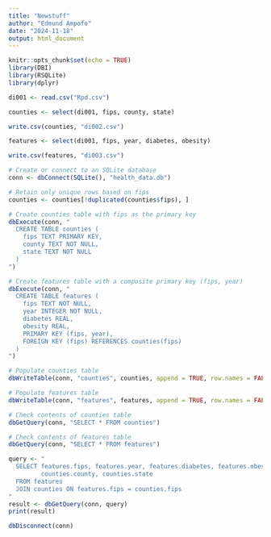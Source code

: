 ```yaml
---
title: "Newstuff"
author: "Edmund Ampofo"
date: "2024-11-18"
output: html_document
---
```


```r
knitr::opts_chunk$set(echo = TRUE)
library(DBI)
library(RSQLite)
library(dplyr)
```

```r

di001 <- read.csv("Rpd.csv")

counties <- select(di001, fips, county, state)

write.csv(counties, "di002.csv")

features <- select(di001, fips, year, diabetes, obesity)

write.csv(features, "di003.csv")

```

```r
# Create or connect to an SQLite database
conn <- dbConnect(SQLite(), "health_data.db")


```

```r
# Retain only unique rows based on fips
counties <- counties[!duplicated(counties$fips), ]

```

```r
# Create counties table with fips as the primary key
dbExecute(conn, "
  CREATE TABLE counties (
    fips TEXT PRIMARY KEY,
    county TEXT NOT NULL,
    state TEXT NOT NULL
  )
")

# Create features table with a composite primary key (fips, year)
dbExecute(conn, "
  CREATE TABLE features (
    fips TEXT NOT NULL,
    year INTEGER NOT NULL,
    diabetes REAL,
    obesity REAL,
    PRIMARY KEY (fips, year),
    FOREIGN KEY (fips) REFERENCES counties(fips)
  )
")


```
```r
# Populate counties table
dbWriteTable(conn, "counties", counties, append = TRUE, row.names = FALSE)

# Populate features table
dbWriteTable(conn, "features", features, append = TRUE, row.names = FALSE)

```

```r
# Check contents of counties table
dbGetQuery(conn, "SELECT * FROM counties")

# Check contents of features table
dbGetQuery(conn, "SELECT * FROM features")

```

```r
query <- "
  SELECT features.fips, features.year, features.diabetes, features.obesity,
         counties.county, counties.state
  FROM features
  JOIN counties ON features.fips = counties.fips
"
result <- dbGetQuery(conn, query)
print(result)

```
```r
dbDisconnect(conn)

```

